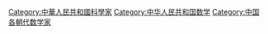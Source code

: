 [[Category:中華人民共和國科學家|Category:中華人民共和國科學家]]
[[Category:中华人民共和国数学|Category:中华人民共和国数学]]
[[Category:中国各朝代数学家|Category:中国各朝代数学家]]